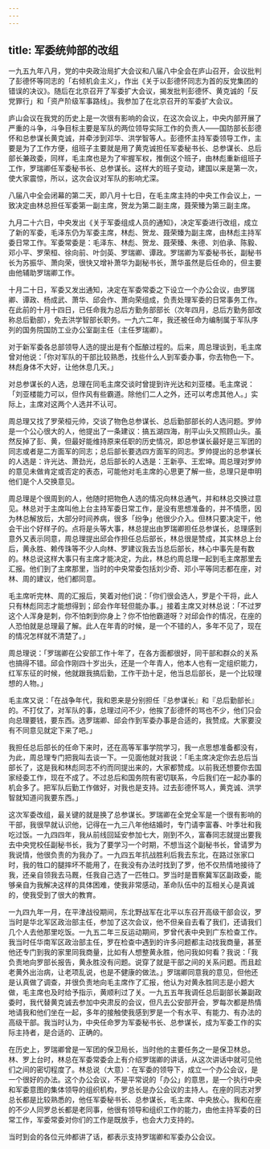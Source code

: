 ```yaml
---
---
---
```

title: 军委统帅部的改组
---




一九五九年八月，党的中央政治局扩大会议和八届八中全会在庐山召开，会议批判了彭德怀等同志的「右倾机会主义」，作出《关于以彭德怀同志为首的反党集团的错误的决议》。随后在北京召开了军委扩大会议，揭发批判彭德怀、黄克诚的「反党罪行」和「资产阶级军事路线」。我参加了在北京召开的军委扩大会议。

庐山会议在我党的历史上是一次很有影响的会议，在这次会议上，中央内部开展了严重的斗争，斗争目标主要是军队的两位领导实际工作的负责人——国防部长彭德怀和总参谋长黄克诚，并牵涉到邓华、洪学智等人。彭德怀主持军委领导工作，主要是为了工作方便，组班子主要就是用了黄克诚担任军委秘书长、总参谋长、总后部长兼政委，同样，毛主席也是为了牢握军权，推倒这个班子，由林彪重新组班子工作，罗瑞卿任军委秘书长、总参谋长。这样大的班子变动，建国以来是第一次，使大家震惊，所以，这次会议对军队的影响尤深。

八届八中全会闭幕的第二天，即八月十七日，在毛主席主持的中央工作会议上，一致决定由林总担任军委第一副主席，贺龙为第二副主席，聂荣臻为第三副主席。

九月二十六日，中央发出《关于军委组成人员的通知》，决定军委进行改组，成立了新的军委，毛泽东仍为军委主席，林彪、贺龙、聂荣臻为副主席，由林彪主持军委日常工作。军委常委是：毛泽东、林彪、贺龙、聂荣臻、朱德、刘伯承、陈毅、邓小平、罗荣桓、徐向前、叶剑英、罗瑞卿、谭政。罗瑞卿为军委秘书长，副秘书长为苏振华、萧向荣，很快又增补萧华为副秘书长，萧华虽然是后任命的，但主要由他辅助罗瑞卿工作。

十月二十日，军委又发出通知，决定在军委常委之下设立一个办公会议，由罗瑞卿、谭政、杨成武、萧华、邱会作、萧向荣组成，负责处理军委的日常事务工作。在此前的十月十四日，已任命我为总后方勤务部部长（次年四月，总后方勤务部改称总后勤部），免去洪学智部长职务。一九六二年，我还被任命为编制属于军队序列的国务院国防工业办公室副主任（主任罗瑞卿）。

对于新军委各总部领导人选的提出是有个酝酿过程的。后来，周总理谈到，毛主席曾对他说：「你对军队的干部比较熟悉，找些什么人到军委办事，你去物色一下。林彪身体不大好，让他休息几天。」

对总参谋长的人选，总理在同毛主席交谈时曾提到许光达和刘亚楼。毛主席说：「刘亚楼能力可以，但作风有些霸道。除他们二人之外，还可以考虑其他人。」实际上，主席对这两个人选并不认可。

周总理又找了罗荣桓元帅，交谈了物色总参谋长、总后勤部部长的人选问题。罗帅是一个公心很大的人，他提出了一条建议：搞五湖四海，削平山头又照顾山头。虽然反掉了彭、黄，但最好能维持原来任职的历史情况，即总参谋长最好是三军团的同志或者是二方面军的同志；总后部长要选四方面军的同志。罗帅提出的总参谋长的人选是：许光达、萧劲光，总后部长的人选是：王新亭、王宏坤。周总理对罗帅的意见未做肯定或否定的表态，可能他对毛主席的心思更了解一些，总理只是申明他们是个人交换意见。

周总理是个很周到的人，他随时把物色人选的情况向林总通气，并和林总交换过意见。林总对于主席叫他上台主持军委日常工作，是没有思想准备的，并不情愿，因为林总解放后，大部分时间养病，很多「纷争」他很少介入。但林只要决定干，他会干出个好样子的。点将是头等大事，林总提出由罗瑞卿担任总参谋长，总理感到意外又表示同意，周总理提出邱会作担任总后部长，林总很是赞成，其实林总上台后，黄永胜、赖传珠等不少人向林、罗建议我去当总后部长，林心中事先是有数的。林总说这样大事只有主席才能决定，为此，林总约周总理一起到毛主席那里去汇报。他们到了主席那里，当时的中央常委包括刘少奇、邓小平等同志都在座，对林、周的建议，他们都同意。

毛主席听完林、周的汇报后，笑着对他们说：「你们很会选人，罗是个干将，此人只有林彪同志才能想得到；邱会作年轻但能办事。」接着主席又对林总说：「不过罗这个人浑身是刺，你不怕刺到你身上？你不怕他霸道呀？对邱会作的情况，在座的人恐怕就是总理最了解。此人在年青的时候，是一个不错的人，多年不见了，现在的情况怎样就不清楚了。」

周总理说：「罗瑞卿在公安部工作十年了，在各方面都很好，同干部和群众的关系也搞得不错。邱会作刚四十岁出头，还是一个年青人，他本人也有一定组织能力，红军东征的时候，他就跟我搞后勤，工作干劲十足，他当总后部长，是一个比较理想的人物。」

毛主席又说：「在战争年代，我和恩来是分别担任『总参谋长』和『总后勤部长』的。不打仗了，对军队的事，总理过问不少，他挨了彭德怀的骂也不少，他们只会向总理要钱，要东西。选罗瑞卿、邱会作到军委办事是合适的，我赞成。大家要没有不同意见就定下来了吧。」

我担任总后部长的任命下来时，还在高等军事学院学习，我一点思想准备都没有，为此，周总理专门把我叫去谈一下。一见面他就对我说：「毛主席决定你去总后当部长了，这是我和林彪同志不约而同提出来的，大家都赞成。以前我还想要你去国家经委工作，现在不成了。不过总后和国务院有密切联系，今后我们在一起办事的机会多了。把军队后勤工作做好，对我也是支持。过去彭德怀骂人，黄克诚、洪学智就知道问我要东西。」

这次军委改组，最关键的就是换了总参谋长。罗瑞卿在全党全军是一个很有影响的干部，我很早就认识他，记得在一九三八年他结婚时，专门请李富春、叶季壮和我吃过饭。一九四四年，我从前线回延安参加七大，刚到不久，富春同志就提出要我去中央党校任副秘书长，我为了要学习一个时期，不想当这个副秘书长，曾请罗为我说情，他很负责的为我办了。一九四五年抗战胜利后我去东北，在路过张家口时，我的牲口的腿摔坏不能用了，在我没有办法时找到了罗，他不仅热情地接待了我，还亲自领我去马厩，任我自己选了一匹牲口。罗当时是晋察冀军区副政委，能够亲自为我解决这样的具体困难，使我非常感动，革命队伍中的互相关心是真诚的，使我受到了很大的教育。

一九四九年一月，在平津战役期间，东北野战军在北平以东召开高级干部会议，罗当时是华北军区政治部主任，参加了这次会议，他不但亲自去看了我们，还请我们几个人去他那里吃饭。一九五二年三反运动期间，罗曾代表中央到广东检查工作。我当时任华南军区政治部主任，罗在检查中遇到的许多问题都主动找我商量，甚至他还专门到我的家里同我商量，比如有人想整黄永胜，他问我如何看？我说：「我负责地向罗部长报告，黄永胜没有问题。说穿了就是干部之间的关系问题。而且趁老黄外出治病，让老项乱说，也是不健康的做法。」罗瑞卿同意我的意见，但他还是认真做了调查，并很负责地向毛主席作了汇报，他认为对黄永胜同志是小题大做，毛主席也及时给予指示，黄顺利过了关。一九五五年我调任总后副部长兼副政委时，我代替黄克诚去参加中央肃反的会议，但凡去公安部开会，罗每次都是热情地请我和他们坐在一起，多年的接触使我感到罗是一个有水平、有能力、有办法的高级干部。我当时认为，中央任命罗为军委秘书长、总参谋长，成为军委工作的实际主持者，是合适的、正确的。

在历史上，罗瑞卿曾是一军团的保卫局长，当时他的主要任务之一是保卫林总。林、罗上台时，林总在军委常委会上有介绍罗瑞卿的讲话，从这次讲话中就可见他们之间的密切程度了。林总说（大意）：在军委的领导下，成立一个办公会议，是一个很好的办法。这个办公会议，不是平常说的「办公」的意思，是一个执行中央和军委意图的集体领导的组织机构，罗总长是办公会议的主持人。在座的同志对罗总长都是比较熟悉的，他任军委秘书长、总参谋长，毛主席、中央放心。我和在座的不少人同罗总长都是老同事，他很有领导和组织工作的能力，由他主持军委的日常工作，军委常委对你们的工作是既放手，也会大力支持的。

当时到会的各位元帅都讲了话，都表示支持罗瑞卿和军委办公会议。